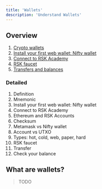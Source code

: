 ---
title: 'Wallets'
description: 'Understand Wallets'
---

## Overview

1. [Crypto wallets](/courses/dev/01/understand-wallets)
2. [Install your first web wallet: Nifty wallet](/courses/dev/01/install-web-wallet)
3. [Connect to RSK Academy](/courses/dev/01/connecting-to-academy)
4. [RSK faucet](/courses/dev/01/rsk-faucet)
5. [Transfers and balances](/courses/dev/01/first-transfer)


### Detailed

1. Definition
2. Mnemonic
3. Install your first web wallet: Nifty wallet
4. Connect to RSK Academy
5. Ethereum and RSK Accounts
6. Checksum
7. Metamask vs Nifty wallet
8. Account vs UTXO
9. Types: hot, cold, web, paper, hard
10. RSK faucet
11. Transfer
12. Check your balance

## What are wallets?

> TODO
